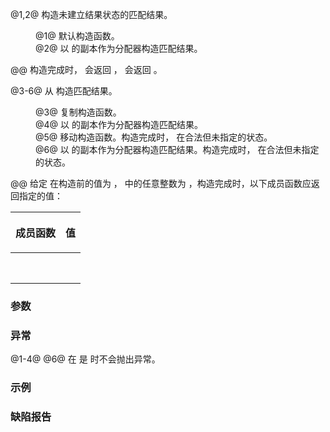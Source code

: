 {{cpp/regex/match_results/title|match_results}}
{{cpp/regex/match_results/navbar}}
{{dcl begin}}
{{dcl|num=1|
match_results() : match_results(Allocator()) {}
}}
{{dcl|num=2|
explicit match_results( const Allocator&amp; a );
}}
{{dcl|num=3|
match_results( const match_results&amp; rhs );
}}
{{dcl|num=4|
match_results( const match_results&amp; rhs, const Allocator&amp; a );
}}
{{dcl|num=5|
match_results( match_results&amp;&amp; rhs ) noexcept;
}}
{{dcl|num=6|
match_results( match_results&amp;&amp; rhs, const Allocator&amp; a );
}}
{{dcl end}}

@1,2@ 构造未建立结果状态的匹配结果。
:@1@ 默认构造函数。
:@2@ 以 {{c|a}} 的副本作为分配器构造匹配结果。
@@ 构造完成时，{{rlpf|ready}} 会返回 {{c|false}}，{{rlpf|size}} 会返回 {{c|0}}。

@3-6@ 从 {{c|rhs}} 构造匹配结果。
:@3@ 复制构造函数。
:@4@ 以 {{c|a}} 的副本作为分配器构造匹配结果。
:@5@ 移动构造函数。构造完成时，{{c|rhs}} 在合法但未指定的状态。
:@6@ 以 {{c|a}} 的副本作为分配器构造匹配结果。构造完成时，{{c|rhs}} 在合法但未指定的状态。
@@ 给定 {{c|rhs}} 在构造前的值为 {{c|m}}，{{range|0|m.size()}} 中的任意整数为 {{c|n}}，构造完成时，以下成员函数应返回指定的值：
{|class="wikitable" style="text-align: center;"
!成员函数
!值
|-
|{{rlpf|ready}}
|{{c|m.ready()}}
|-
|{{rlpf|size}}
|{{c|m.size()}}
|-
|{{rlpf|str|args=n}}
|{{c|m.str(n)}}
|-
|{{rlpf|prefix}}
|{{c|m.prefix()}}
|-
|{{rlpf|suffix}}
|{{c|m.suffix()}}
|-
|{{nbsp}}{{rlpf|operator at|operator[]|args=n}}{{nbsp}}
|{{c|m[n]}}
|-
|{{rlpf|length|args=n}}
|{{c|m.length(n)}}
|-
|{{rlpf|position|args=n}}
|{{nbsp}}{{c|m.position(n)}}{{nbsp}}
|}

===参数===
{{par begin}}
{{par|a|用于此容器所有内存分配的分配器}}
{{par|rhs|用作源以初始化 {{tt|match_results}} 的另一 {{tt|match_results}}}}
{{par end}}

===异常===
@1-4@ {{cpp/impldef exception item}}
@6@ 在 {{c|1=a == rhs.get_allocator()}} 是 {{c|true}} 时不会抛出异常。

===示例===
{{example}}

===缺陷报告===
{{dr list begin}}
{{dr list item|wg=lwg|dr=2191|std=C++11|before=在重载 {{v|3-6}} 的后条件中 {{c|n}} 可以为负|after=只能非负}}
{{dr list item|wg=lwg|dr=2195|std=C++11|before=缺失了{{named req|AllocatorAwareContainer}}要求的构造函数|after=已补充}}
{{dr list item|paper=P0935R0|std=C++11|before=默认构造函数是显式的|after=改成隐式的}}
{{dr list end}}

{{langlinks|de|en|es|fr|it|ja|pt|ru}}